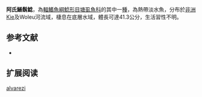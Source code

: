 {{Speciesbox
| name = 阿氏鱔鬍鯰
| image = 
| image_width = 260px
| image_caption = 
| status = LC
| status_system = IUCN3.1
| genus = Channallabes
| species = alvarezi
| authority = [[Roman|Roman]], 1971
| synonyms = *''Gymnallabes alvarezi'' <br /><small>Roman, 1971 </small>
}}

'''阿氏鱔鬍鯰'''，為[[輻鰭魚綱|輻鰭魚綱]][[鯰形目|鯰形目]][[塘虱魚科|塘虱魚科]]的其中一[[種|種]]，為熱帶淡水魚，分布於[[非洲|非洲]]Kie及Woleu河流域，棲息在底層水域，體長可達41.3公分，生活習性不明。

==参考文献==
*{{FishBase_species|genus=Channallabes|species=alvarezi|year=2015|month=5}}

== 扩展阅读 ==
{{refbegin}}
{{wikispecies-inline|Channallabes alvarezi|阿氏鱔鬍鯰}}
{{refend}}
{{Taxonbar|from=Q5681633}}

[[Category:鱔鬍鯰屬|alvarezi]]


{{animal-stub}}